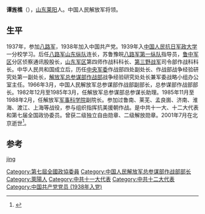 '''谭旌樵'''（{{bd|1920年||2001年|7月30日}}），[[山东|山东]][[莱阳|莱阳]]人。中国人民解放军将领。

== 生平 ==
1937年，参加[[八路军|八路军]]，1938年加入中国共产党。1939年入[[中国人民抗日军政大学|中国人民抗日军政大学]]一分校学习。后任[[八路军山东纵队|八路军山东纵队]]连长，苏鲁豫皖[[八路军第一纵队|八路军第一纵队]]指导员，[[鲁中军区|鲁中军区]]分区侦察通讯股股长，[[山东军区|山东军区]]第四师作战科科长、[[第三野战军|第三野战军]]司令部作战科科长。中华人民共和国成立后，历任[[中央军委|中央军委]]作战部四处副处长、作战部战争经验研究处第一副处长，[[解放军总参谋部作战部|解放军总参谋部作战部]]战争经验研究处处长兼军委战略小组办公室主任。1966年3月，中国人民解放军总参谋部作战部副部长，总参谋部作战部部长。1982年12月至1985年3月，任解放军总参谋部总参谋长助理。1985年11月至1988年2月，任解放军[[军事科学院|军事科学院]]副院长。参加过鲁南、莱芜、孟良崮、济南、淮海、渡江、上海等战役，参与组织指挥抗美援朝作战。是中共十一大、十二大代表和第七届全国政协委员。曾获二级独立自由勋章、二级解放勋章。2001年7月在北京逝世<ref>{{cite news|title=关于战时人力动员问题的谈话（节录） （一九六六年五月十六日、三十一日）|url=http://cpc.people.com.cn/GB/69112/99987/100008/9073307.html|accessdate=2014-12-07|newspaper=人民网|archive-date=2014-12-14|archive-url=https://web.archive.org/web/20141214112224/http://cpc.people.com.cn/GB/69112/99987/100008/9073307.html|dead-url=no}}</ref>。

==参考==
{{reflist}}
{{start box}}
{{s-mil}}
{{s-before|[[王扶之|王扶之]]<sub>少将</sub>}}
{{s-title|[[中国人民解放军总参谋部作战部|中国人民解放军总参谋部作战部]]部长|1975年5月-1982年12月}} 
{{s-after|[[李力_(北京)|李力]]}}
{{end box}}
{{中国军事人物小作品}}
{{DEFAULTSORT:tan jingqiao}}
[[Category:第七屆全國政協委員|Category:第七屆全國政協委員]]
[[Category:中国人民解放军总参谋部作战部部长|Category:中国人民解放军总参谋部作战部部长]]
[[Category:萊陽人|Category:萊陽人]]
[[cat:谭姓|jing]]
[[Category:中共十一大代表|Category:中共十一大代表]]
[[Category:中共十二大代表|Category:中共十二大代表]]
[[Category:中国共产党党员_(1938年入党)|Category:中国共产党党员 (1938年入党)]]